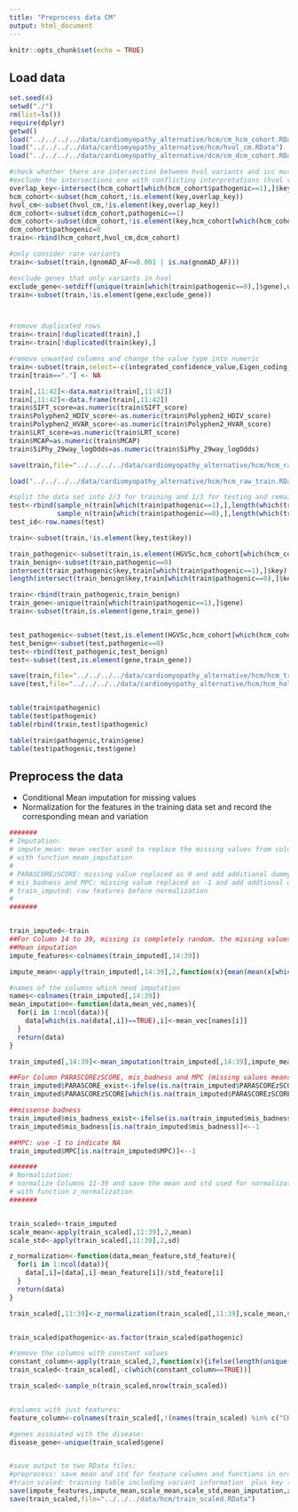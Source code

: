 ```yaml
---
title: "Preprocess data CM"
output: html_document
---
```


```r
knitr::opts_chunk$set(echo = TRUE)
```

## Load data

```r
set.seed(4)
setwd("./")
rm(list=ls())
require(dplyr)
getwd()
load("../../../../data/cardiomyopathy_alternative/hcm/cm_hcm_cohort.RData")
load("../../../../data/cardiomyopathy_alternative/hcm/hvol_cm.RData")
load("../../../../data/cardiomyopathy_alternative/dcm/cm_dcm_cohort.RData")

#check whether there are intersection between hvol variants and icc mutations 
#exclude the intersections one with conflicting interpretations (hvol variants present in pathogenic data sets)
overlap_key<-intersect(hcm_cohort[which(hcm_cohort$pathogenic==1),]$key,hvol_cm$key)
hcm_cohort<-subset(hcm_cohort,!is.element(key,overlap_key))
hvol_cm<-subset(hvol_cm,!is.element(key,overlap_key))
dcm_cohort<-subset(dcm_cohort,pathogenic==1)
dcm_cohort<-subset(dcm_cohort,!is.element(key,hcm_cohort[which(hcm_cohort$pathogenic==1),]$key))
dcm_cohort$pathogenic=0
train<-rbind(hcm_cohort,hvol_cm,dcm_cohort)  

#only consider rare variants
train<-subset(train,(gnomAD_AF<=0.001 | is.na(gnomAD_AF)))

#exclude genes that only variants in hvol 
exclude_gene<-setdiff(unique(train[which(train$pathogenic==0),]$gene),unique(train[which(train$pathogenic==1),]$gene))
train<-subset(train,!is.element(gene,exclude_gene))



#remove duplicated rows
train<-train[!duplicated(train),]
train<-train[!duplicated(train$key),]

#remove unwanted columns and change the value type into numeric
train<-subset(train,select=-c(integrated_confidence_value,Eigen_coding_or_noncoding))
train[train=="."] <- NA

train[,11:42]<-data.matrix(train[,11:42])
train[,11:42]<-data.frame(train[,11:42])
train$SIFT_score=as.numeric(train$SIFT_score)
train$Polyphen2_HDIV_score<-as.numeric(train$Polyphen2_HDIV_score)
train$Polyphen2_HVAR_score<-as.numeric(train$Polyphen2_HVAR_score)
train$LRT_score=as.numeric(train$LRT_score)
train$MCAP=as.numeric(train$MCAP)
train$SiPhy_29way_logOdds=as.numeric(train$SiPhy_29way_logOdds)

save(train,file="../../../../data/cardiomyopathy_alternative/hcm/hcm_raw_train.RData")

load("../../../../data/cardiomyopathy_alternative/hcm/hcm_raw_train.RData")

#split the data set into 2/3 for training and 1/3 for testing and remain the class distribution 
test<-rbind(sample_n(train[which(train$pathogenic==1),],length(which(train$pathogenic==1))*1/3),
            sample_n(train[which(train$pathogenic==0),],length(which(train$pathogenic==0))*1/3))
test_id<-row.names(test)

train<-subset(train,!is.element(key,test$key))

train_pathogenic<-subset(train,is.element(HGVSc,hcm_cohort[which(hcm_cohort$pathogenic==1),]$HGVSc))
train_benign<-subset(train,pathogenic==0)
intersect(train_pathogenic$key,train[which(train$pathogenic==1),]$key)
length(intersect(train_benign$key,train[which(train$pathogenic==0),]$key))

train<-rbind(train_pathogenic,train_benign)
train_gene<-unique(train[which(train$pathogenic==1),]$gene)
train<-subset(train,is.element(gene,train_gene))


test_pathogenic<-subset(test,is.element(HGVSc,hcm_cohort[which(hcm_cohort$pathogenic==1),]$HGVSc))
test_benign<-subset(test,pathogenic==0)
test<-rbind(test_pathogenic,test_benign)
test<-subset(test,is.element(gene,train_gene))

save(train,file="../../../../data/cardiomyopathy_alternative/hcm/hcm_train.RData")
save(test,file="../../../../data/cardiomyopathy_alternative/hcm/hcm_holdout_test.RData")


table(train$pathogenic)
table(test$pathogenic)
table(rbind(train,test)$pathogenic)

table(train$pathogenic,train$gene)
table(test$pathogenic,test$gene)
```


## Preprocess the data

 - Conditional Mean imputation for missing values
 - Normalization for the features in the training data set and record the corresponding mean and variation

```r


#######
# Imputation:
# impute_mean: mean vector used to replace the missing values from columns 14:39
# with function mean_imputation
# 
# PARASCOREzSCORE: missing value replaced as 0 and add additional dummy variable PARASCORE_exist to denote the existence of PARASCOREzSCORE
# mis_badness and MPC: missing value replaced as -1 and add addtional dummy variable mis_badness_exist to denote the existence of mis_badness
# train_imputed: raw features before normalization
# 
#######


train_imputed<-train
##For Column 14 to 39, missing is completely random. the missing values are replaced with conditional mean. 
##Mean imputation
impute_features<-colnames(train_imputed[,14:39])

impute_mean<-apply(train_imputed[,14:39],2,function(x){mean(mean(x[which(train$pathogenic==0)],na.rm=T),mean(x[which(train$pathogenic==1)],na.rm=T))})

#names of the columns which need imputation
names<-colnames(train_imputed[,14:39])
mean_imputation<-function(data,mean_vec,names){
  for(i in 1:ncol(data)){
    data[which(is.na(data[,i])==TRUE),i]<-mean_vec[names[i]]
  }
  return(data)
}

train_imputed[,14:39]<-mean_imputation(train_imputed[,14:39],impute_mean,names)

##For Column PARASCOREzSCORE, mis_badness and MPC (missing values means not applicable, replace with mean and add one more indicator variable to indicate the missingness
train_imputed$PARASCORE_exist<-ifelse(is.na(train_imputed$PARASCOREzSCORE),0,1)
train_imputed$PARASCOREzSCORE[which(is.na(train_imputed$PARASCOREzSCORE)==TRUE)]<-0

##missense badness 
train_imputed$mis_badness_exist<-ifelse(is.na(train_imputed$mis_badness),0,1)
train_imputed$mis_badness[is.na(train_imputed$mis_badness)]<--1

##MPC: use -1 to indicate NA
train_imputed$MPC[is.na(train_imputed$MPC)]<--1

#######
# Normalization:
# normalize Columns 11-39 and save the mean and std used for normalization
# with function z_normalization
#######


train_scaled<-train_imputed
scale_mean<-apply(train_scaled[,11:39],2,mean)
scale_std<-apply(train_scaled[,11:39],2,sd)

z_normalization<-function(data,mean_feature,std_feature){
  for(i in 1:ncol(data)){
    data[,i]=(data[,i]-mean_feature[i])/std_feature[i]
  }
  return(data)
}

train_scaled[,11:39]<-z_normalization(train_scaled[,11:39],scale_mean,scale_std)


train_scaled$pathogenic<-as.factor(train_scaled$pathogenic)

#remove the columns with constant values
constant_column<-apply(train_scaled,2,function(x){ifelse(length(unique(x))==1,TRUE,FALSE)})
train_scaled<-train_scaled[,-c(which(constant_column==TRUE))]

train_scaled<-sample_n(train_scaled,nrow(train_scaled))


#columns with just features:
feature_column<-colnames(train_scaled[,!(names(train_scaled) %in% c("CHROM","POS","REF","ALT","gene","AF_Adj","gnomAD_AF","HGVSc","HGVSp","key"))])

#genes assoiated with the disease:
disease_gene<-unique(train_scaled$gene)


#save output to two RData files:
#preprocess: save mean and std for feature columns and functions in order to impute and normalize new samples 
#train_scaled: training table including variant information  plus key (i.e., short form of genomic coordinate "1_XXXXXXXXXXX_A_G")
save(impute_features,impute_mean,scale_mean,scale_std,mean_imputation,z_normalization,feature_column,disease_gene,train_imputed,file="../../../data/hcm/preprocess.RData")
save(train_scaled,file="../../../data/hcm/train_scaled.RData")

```